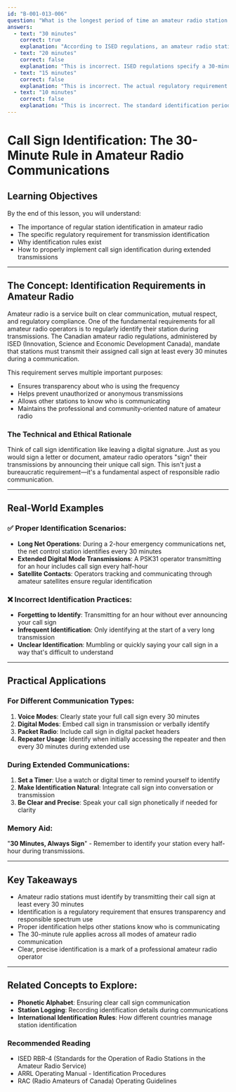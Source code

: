 ```yaml
---
id: "B-001-013-006"
question: "What is the longest period of time an amateur radio station can transmit, without identifying by call sign?"
answers:
  - text: "30 minutes"
    correct: true
    explanation: "According to ISED regulations, an amateur radio station must identify itself by transmitting its assigned call sign at least every 30 minutes during a communication. This requirement ensures clear identification, helps prevent unauthorized transmissions, and maintains the professional standards of amateur radio communications. Identification helps other stations know who is transmitting and supports the community-oriented nature of amateur radio."
  - text: "20 minutes"
    correct: false
    explanation: "This is incorrect. ISED regulations specify a 30-minute maximum transmission period without identification. Suggesting 20 minutes demonstrates an incomplete understanding of the identification requirements for amateur radio stations."
  - text: "15 minutes"
    correct: false
    explanation: "This is incorrect. The actual regulatory requirement is 30 minutes, not 15 minutes. Choosing this answer shows a misunderstanding of the specific identification time intervals mandated by amateur radio regulations."
  - text: "10 minutes"
    correct: false
    explanation: "This is incorrect. The standard identification period for amateur radio stations is 30 minutes, not 10 minutes. This answer reflects an inaccurate understanding of the identification requirements specified in amateur radio regulations."
---
```


# Call Sign Identification: The 30-Minute Rule in Amateur Radio Communications

## Learning Objectives
By the end of this lesson, you will understand:
- The importance of regular station identification in amateur radio
- The specific regulatory requirement for transmission identification
- Why identification rules exist
- How to properly implement call sign identification during extended transmissions

---

## The Concept: Identification Requirements in Amateur Radio

Amateur radio is a service built on clear communication, mutual respect, and regulatory compliance. One of the fundamental requirements for all amateur radio operators is to regularly identify their station during transmissions. The Canadian amateur radio regulations, administered by ISED (Innovation, Science and Economic Development Canada), mandate that stations must transmit their assigned call sign at least every 30 minutes during a communication.

This requirement serves multiple important purposes:
- Ensures transparency about who is using the frequency
- Helps prevent unauthorized or anonymous transmissions
- Allows other stations to know who is communicating
- Maintains the professional and community-oriented nature of amateur radio

### The Technical and Ethical Rationale

Think of call sign identification like leaving a digital signature. Just as you would sign a letter or document, amateur radio operators "sign" their transmissions by announcing their unique call sign. This isn't just a bureaucratic requirement—it's a fundamental aspect of responsible radio communication.

---

## Real-World Examples

### ✅ Proper Identification Scenarios:
- **Long Net Operations**: During a 2-hour emergency communications net, the net control station identifies every 30 minutes
- **Extended Digital Mode Transmissions**: A PSK31 operator transmitting for an hour includes call sign every half-hour
- **Satellite Contacts**: Operators tracking and communicating through amateur satellites ensure regular identification

### ❌ Incorrect Identification Practices:
- **Forgetting to Identify**: Transmitting for an hour without ever announcing your call sign
- **Infrequent Identification**: Only identifying at the start of a very long transmission
- **Unclear Identification**: Mumbling or quickly saying your call sign in a way that's difficult to understand

---

## Practical Applications

### For Different Communication Types:
1. **Voice Modes**: Clearly state your full call sign every 30 minutes
2. **Digital Modes**: Embed call sign in transmission or verbally identify
3. **Packet Radio**: Include call sign in digital packet headers
4. **Repeater Usage**: Identify when initially accessing the repeater and then every 30 minutes during extended use

### During Extended Communications:
1. **Set a Timer**: Use a watch or digital timer to remind yourself to identify
2. **Make Identification Natural**: Integrate call sign into conversation or transmission
3. **Be Clear and Precise**: Speak your call sign phonetically if needed for clarity

### Memory Aid:
"**30 Minutes, Always Sign**" - Remember to identify your station every half-hour during transmissions.

---

## Key Takeaways

- Amateur radio stations must identify by transmitting their call sign at least every 30 minutes
- Identification is a regulatory requirement that ensures transparency and responsible spectrum use
- Proper identification helps other stations know who is communicating
- The 30-minute rule applies across all modes of amateur radio communication
- Clear, precise identification is a mark of a professional amateur radio operator

---

## Related Concepts to Explore:
- **Phonetic Alphabet**: Ensuring clear call sign communication
- **Station Logging**: Recording identification details during communications
- **International Identification Rules**: How different countries manage station identification

### Recommended Reading
- ISED RBR-4 (Standards for the Operation of Radio Stations in the Amateur Radio Service)
- ARRL Operating Manual - Identification Procedures
- RAC (Radio Amateurs of Canada) Operating Guidelines